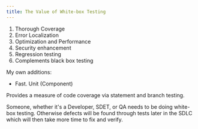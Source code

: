 ```yaml
---
title: The Value of White-box Testing
---
```



1. Thorough Coverage
2. Error Localization
3. Optimization and Performance
4. Security enhancement
5. Regression testing
6. Complements black box testing

My own additions:

- Fast. Unit (Component)    

Provides a measure of code coverage via statement and branch testing.

Someone, whether it's a Developer, SDET, or QA needs to be doing white-box testing. Otherwise defects will be found through tests later in the SDLC which will then take more time to fix and verify.

